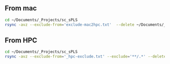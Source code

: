 ## From mac

```bash
cd ~/Documents/_Projects/sc_sPLS
rsync -avz --exclude-from='exclude-mac2hpc.txt'  --delete ~/Documents/_Projects/sc_sPLS/ ajabadi@spartan.hpc.unimelb.edu.au:/data/cephfs/punim0613/AL/sc_sPLS/

```


## From HPC

```bash
cd ~/Documents/_Projects/sc_sPLS
rsync -avz --exclude-from='_hpc-exclude.txt' --exclude='**/.*' --delete ~/Documents/_Projects/sc_sPLS/ ajabadi@spartan.hpc.unimelb.edu.au:/data/cephfs/punim0613/AL/sc_sPLS/

```

